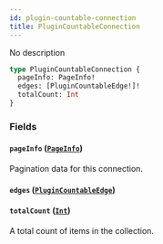 ```yaml
---
id: plugin-countable-connection
title: PluginCountableConnection
---
```


No description

```graphql
type PluginCountableConnection {
  pageInfo: PageInfo!
  edges: [PluginCountableEdge!]!
  totalCount: Int
}
```

### Fields

#### `pageInfo` ([`PageInfo`](../../../developer/api-reference/objects/page-info))

Pagination data for this connection.

#### `edges` ([`PluginCountableEdge`](../../../developer/api-reference/objects/plugin-countable-edge))

#### `totalCount` ([`Int`](../../../developer/api-reference/scalars/int))

A total count of items in the collection.

